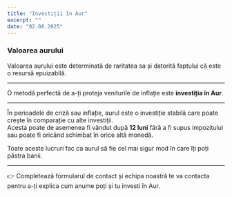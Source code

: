 ```yaml
---
title: "Investiții în Aur"
excerpt: ""
date: "02.08.2025"
---
```


### Valoarea aurului

Valoarea aurului este determinată de raritatea sa și datorită faptului că este o resursă epuizabilă.

---

O metodă perfectă de a-ți proteja veniturile de inflație este **investiția în Aur**.

---

În perioadele de criză sau inflație, aurul este o investiție stabilă care poate crește în comparație cu alte investiții.  
Acesta poate de asemenea fi vândut după **12 luni** fără a fi supus impozitului sau poate fi oricând schimbat în orice altă monedă.

Toate aceste lucruri fac ca aurul să fie cel mai sigur mod în care îți poți păstra banii.

---

👉 Completează formularul de contact și echipa noastră te va contacta pentru a-ți explica cum anume poți și tu investi în Aur.
